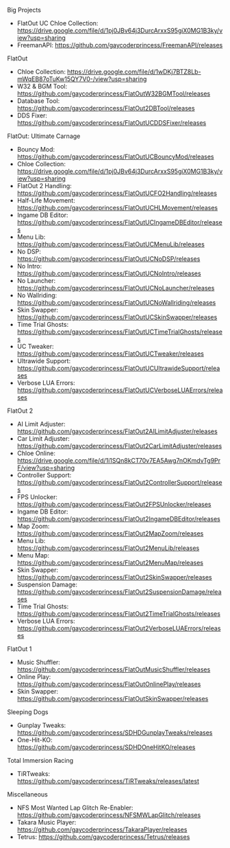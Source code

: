 Big Projects
- FlatOut UC Chloe Collection: https://drive.google.com/file/d/1pj0JBv64j3DurcArxxS95giX0MG1B3ky/view?usp=sharing
- FreemanAPI: https://github.com/gaycoderprincess/FreemanAPI/releases



FlatOut
- Chloe Collection: https://drive.google.com/file/d/1wDKj7BTZ8Lb-mWqEB87oTuKw15QY7V0-/view?usp=sharing
- W32 & BGM Tool: https://github.com/gaycoderprincess/FlatOutW32BGMTool/releases
- Database Tool: https://github.com/gaycoderprincess/FlatOut2DBTool/releases
- DDS Fixer: https://github.com/gaycoderprincess/FlatOutUCDDSFixer/releases



FlatOut: Ultimate Carnage
- Bouncy Mod: https://github.com/gaycoderprincess/FlatOutUCBouncyMod/releases
- Chloe Collection: https://drive.google.com/file/d/1pj0JBv64j3DurcArxxS95giX0MG1B3ky/view?usp=sharing
- FlatOut 2 Handling: https://github.com/gaycoderprincess/FlatOutUCFO2Handling/releases
- Half-Life Movement: https://github.com/gaycoderprincess/FlatOutUCHLMovement/releases
- Ingame DB Editor: https://github.com/gaycoderprincess/FlatOutUCIngameDBEditor/releases
- Menu Lib: https://github.com/gaycoderprincess/FlatOutUCMenuLib/releases
- No DSP: https://github.com/gaycoderprincess/FlatOutUCNoDSP/releases
- No Intro: https://github.com/gaycoderprincess/FlatOutUCNoIntro/releases
- No Launcher: https://github.com/gaycoderprincess/FlatOutUCNoLauncher/releases
- No Wallriding: https://github.com/gaycoderprincess/FlatOutUCNoWallriding/releases
- Skin Swapper: https://github.com/gaycoderprincess/FlatOutUCSkinSwapper/releases
- Time Trial Ghosts: https://github.com/gaycoderprincess/FlatOutUCTimeTrialGhosts/releases
- UC Tweaker: https://github.com/gaycoderprincess/FlatOutUCTweaker/releases
- Ultrawide Support: https://github.com/gaycoderprincess/FlatOutUCUltrawideSupport/releases
- Verbose LUA Errors: https://github.com/gaycoderprincess/FlatOutUCVerboseLUAErrors/releases



FlatOut 2
- AI Limit Adjuster: https://github.com/gaycoderprincess/FlatOut2AILimitAdjuster/releases
- Car Limit Adjuster: https://github.com/gaycoderprincess/FlatOut2CarLimitAdjuster/releases
- Chloe Online: https://drive.google.com/file/d/1i1SQn8kCT70v7EA5Awg7nOKmdvTg9PrF/view?usp=sharing
- Controller Support: https://github.com/gaycoderprincess/FlatOut2ControllerSupport/releases
- FPS Unlocker: https://github.com/gaycoderprincess/FlatOut2FPSUnlocker/releases
- Ingame DB Editor: https://github.com/gaycoderprincess/FlatOut2IngameDBEditor/releases
- Map Zoom: https://github.com/gaycoderprincess/FlatOut2MapZoom/releases
- Menu Lib: https://github.com/gaycoderprincess/FlatOut2MenuLib/releases
- Menu Map: https://github.com/gaycoderprincess/FlatOut2MenuMap/releases
- Skin Swapper: https://github.com/gaycoderprincess/FlatOut2SkinSwapper/releases
- Suspension Damage: https://github.com/gaycoderprincess/FlatOut2SuspensionDamage/releases
- Time Trial Ghosts: https://github.com/gaycoderprincess/FlatOut2TimeTrialGhosts/releases
- Verbose LUA Errors: https://github.com/gaycoderprincess/FlatOut2VerboseLUAErrors/releases

FlatOut 1
- Music Shuffler: https://github.com/gaycoderprincess/FlatOutMusicShuffler/releases
- Online Play: https://github.com/gaycoderprincess/FlatOutOnlinePlay/releases
- Skin Swapper: https://github.com/gaycoderprincess/FlatOutSkinSwapper/releases



Sleeping Dogs
- Gunplay Tweaks: https://github.com/gaycoderprincess/SDHDGunplayTweaks/releases
- One-Hit-KO: https://github.com/gaycoderprincess/SDHDOneHitKO/releases



Total Immersion Racing
- TiRTweaks: https://github.com/gaycoderprincess/TiRTweaks/releases/latest



Miscellaneous
- NFS Most Wanted Lap Glitch Re-Enabler: https://github.com/gaycoderprincess/NFSMWLapGlitch/releases
- Takara Music Player: https://github.com/gaycoderprincess/TakaraPlayer/releases
- Tetrus: https://github.com/gaycoderprincess/Tetrus/releases